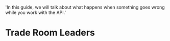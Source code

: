   'In this guide, we will talk about what happens when something goes wrong while you work with the API.'

# Trade Room Leaders
